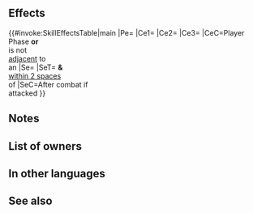 {{Weapon Infobox
|tagid=SID_火消しの暗刃
|intID=2839
|exclusive=1
|weaponType=Dagger
|cost=400
|might=14
|range=2
|cooldown=-1
|effect=Accelerates Special trigger (cooldown count-1). If unit initiates combat or is not adjacent to an ally, grants Atk/Spd/Def/Res+5 to unit, neutralizes effects that inflict "Special cooldown charge -X" on unit, and grants unit Special cooldown charge +1 per unit's attack during combat. (Only highest value applied. Does not stack.)<br>Effect:【Dagger ７】<br><br>【Dagger ７】<br>After combat, if unit attacked, inflicts Def/Res-７ on target and foes within 2 spaces of target through their next actions.
|statModifiers=0,14,0,0,0
|required=Silver Dagger
|properties=random_owner
}}
==Effects==
{{#invoke:SkillEffectsTable|main
|Pe={{Eft|Accelerates Special}}
|Ce1={{Eft|Temporary buffs|Atk/Spd/Def/Res|5}}
|Ce2={{Eft|Neutralize Guard}}
|Ce3={{Eft|Accelerate Charge}}
|CeC=Player Phase '''or'''<br>{{Tgt|Unit}} is not<br>[[adjacent]] to<br>an {{Tgt|Ally}}
|Se={{Eft|Penalties|Def/Res|7}}
|SeT={{Tgt|Target Foe}} '''&''' {{Tgt|Foes}}<br>[[within 2 spaces]]<br>of {{Tgt|Target Foe}}
|SeC=After combat if<br>{{Tgt|Unit}} attacked
}}
==Notes==
{{IfUnitInitiates}}
{{Temporary buffs}}
{{CooldownChargeMinusNeutralization}}
{{CooldownChargePlus|perAttack=user}}
{{IfUnitAttacked}}
{{Penalties}}
==List of owners==
{{Skill Hero List}}
==In other languages==
{{OtherLanguages
|japanese=火消しの暗刃
|german=Spezialistenklinge
|spanishEU=Filo apagafuegos
|spanishLA=Filo apagafuegos
|french=Crochet Feu follet
|italian=Gancio factotum
|chineseTW=救火隊的暗刃
|portuguese=Gancho extintor
}}
==See also==
{{See also skills|cond=(Description LIKE '%grants%cooldown charge +%inflict "Special cooldown charge -X"%' OR Description LIKE '%inflict "Special cooldown charge -X"%grants%cooldown charge +%') AND Description NOT LIKE '%transforms%' AND Description NOT LIKE '%grant "special cooldown charge%' AND Exclusive='1'}}
{{Weapons Navbox}}